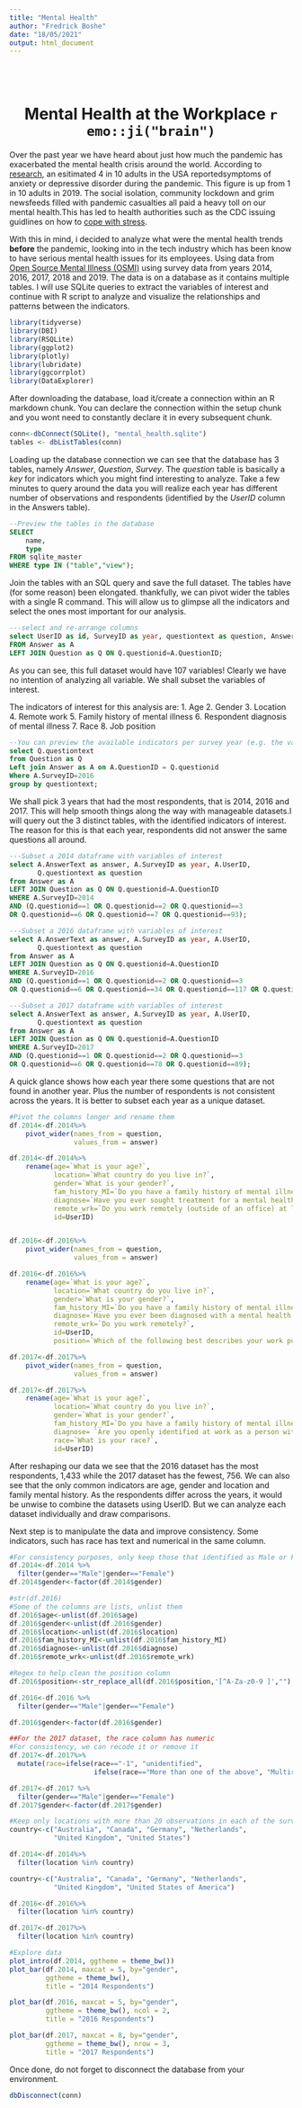 ```yaml
---
title: "Mental Health"
author: "Fredrick Boshe"
date: "18/05/2021"
output: html_document
---
```


<br></br>

<center>
#  Mental Health at the Workplace `r emo::ji("brain")`
</center>

Over the past year we have heard about just how much the pandemic has exacerbated the mental health crisis around the world. According to [research](https://www.kff.org/coronavirus-covid-19/issue-brief/the-implications-of-covid-19-for-mental-health-and-substance-use/), an esitimated 4 in 10 adults in the USA reportedsymptoms of anxiety or depressive disorder during the pandemic. This figure is up from 1 in 10 adults in 2019. The social isolation, community lockdown and grim newsfeeds filled with pandemic casualties all paid a heavy toll on our mental health.This has led to health authorities such as the CDC issuing guidlines on how to [cope with stress](https://www.cdc.gov/coronavirus/2019-ncov/daily-life-coping/managing-stress-anxiety.html).


With this in mind, i decided to analyze what were the mental health trends **before** the pandemic, looking into in the tech industry which has been know to have serious mental health issues for its employees. Using data from [Open Source Mental Illness (OSMI)](https://www.kaggle.com/anth7310/mental-health-in-the-tech-industry) using survey data from years 2014, 2016, 2017, 2018 and 2019. The data is on a database as it contains multiple tables. I will use SQLite queries to extract the variables of interest and continue with R script to analyze and visualize the relationships and patterns between the indicators. 


```r
library(tidyverse)
library(DBI)
library(RSQLite)
library(ggplot2)
library(plotly)
library(lubridate)
library(ggcorrplot)
library(DataExplorer)
```


After downloading the database, load it/create a connection within an R markdown chunk. You can declare the connection within the setup chunk and you wont need to constantly declare it in every subsequent chunk. 
```r
conn<-dbConnect(SQLite(), "mental_health.sqlite")
tables <- dbListTables(conn)
```


Loading up the database connection we can see that the database has 3 tables, namely *Answer*, *Question*, *Survey*. The *question* table is basically a *key* for indicators which you might find interesting to analyze. Take a few minutes to query around the data you will realize each year has different number of observations and respondents (identified by the *UserID* column in the Answers table). 
```sql
--Preview the tables in the database
SELECT
    name,
    type
FROM sqlite_master
WHERE type IN ("table","view");

```
Join the tables with an SQL query and save the full dataset. The tables have (for some reason) been elongated. thankfully, we can pivot wider the tables with a single R command. This will allow us to glimpse all the indicators and select the ones most important for our analysis. 

```sql
---select and re-arrange columns
select UserID as id, SurveyID as year, questiontext as question, AnswerText as answer 
FROM Answer as A
LEFT JOIN Question as Q ON Q.questionid=A.QuestionID;

```


As you can see, this full dataset would have 107 variables! Clearly we have no intention of analyzing all variable. We shall subset the variables of interest.

The indicators of interest for this analysis are:
1. Age
2. Gender
3. Location
4. Remote work
5. Family history of mental illness
6. Respondent diagnosis of mental illness
7. Race
8. Job position


```sql
--You can preview the available indicators per survey year (e.g. the variables for 2016)
select Q.questiontext
from Question as Q
Left join Answer as A on A.QuestionID = Q.questionid
Where A.SurveyID=2016
group by questiontext;
```


We shall pick 3 years that had the most respondents, that is 2014, 2016 and 2017. 
This will help smooth things along the way with manageable datasets.I will query out the 3 distinct tables, with the identified indicators of interest. The reason for this is that each year, respondents did not answer the same questions all around. 

```sql
---Subset a 2014 dataframe with variables of interest
select A.AnswerText as answer, A.SurveyID as year, A.UserID,
       Q.questiontext as question
from Answer as A
LEFT JOIN Question as Q ON Q.questionid=A.QuestionID
WHERE A.SurveyID=2014
AND (Q.questionid==1 OR Q.questionid==2 OR Q.questionid==3 
OR Q.questionid==6 OR Q.questionid==7 OR Q.questionid==93);

```


```sql
---Subset a 2016 dataframe with variables of interest
select A.AnswerText as answer, A.SurveyID as year, A.UserID,
       Q.questiontext as question
from Answer as A
LEFT JOIN Question as Q ON Q.questionid=A.QuestionID
WHERE A.SurveyID=2016
AND (Q.questionid==1 OR Q.questionid==2 OR Q.questionid==3 
OR Q.questionid==6 OR Q.questionid==34 OR Q.questionid==117 OR Q.questionid==118);
```


```sql
---Subset a 2017 dataframe with variables of interest
select A.AnswerText as answer, A.SurveyID as year, A.UserID,
       Q.questiontext as question
from Answer as A
LEFT JOIN Question as Q ON Q.questionid=A.QuestionID
WHERE A.SurveyID=2017
AND (Q.questionid==1 OR Q.questionid==2 OR Q.questionid==3 
OR Q.questionid==6 OR Q.questionid==78 OR Q.questionid==89);
```

A quick glance shows how each year there some questions that are not found in another year. Plus the number of respondents is not consistent across the years. It is better to subset each year as a unique dataset.

```r
#Pivot the columns longer and rename them
df.2014<-df.2014%>%
    pivot_wider(names_from = question,
                values_from = answer)

df.2014<-df.2014%>%
    rename(age=`What is your age?`,
           location=`What country do you live in?`,
           gender=`What is your gender?`,
           fam_history_MI=`Do you have a family history of mental illness?`,
           diagnose=`Have you ever sought treatment for a mental health disorder from a mental health professional?`,
           remote_wrk=`Do you work remotely (outside of an office) at least 50% of the time?`,
           id=UserID)


df.2016<-df.2016%>%
    pivot_wider(names_from = question,
                values_from = answer)

df.2016<-df.2016%>%
    rename(age=`What is your age?`,
           location=`What country do you live in?`,
           gender=`What is your gender?`,
           fam_history_MI=`Do you have a family history of mental illness?`,
           diagnose=`Have you ever been diagnosed with a mental health disorder?`,
           remote_wrk=`Do you work remotely?`,
           id=UserID,
           position=`Which of the following best describes your work position?`)

df.2017<-df.2017%>%
    pivot_wider(names_from = question,
                values_from = answer)

df.2017<-df.2017%>%
    rename(age=`What is your age?`,
           location=`What country do you live in?`,
           gender=`What is your gender?`,
           fam_history_MI=`Do you have a family history of mental illness?`,
           diagnose= `Are you openly identified at work as a person with a mental health issue?`,
           race=`What is your race?`,
           id=UserID)
```

After reshaping our data we see that the 2016 dataset has the most respondents, 1,433 while the 2017 dataset has the fewest, 756. We can also see that the only common indicators are age, gender and location and family mental history. As the respondents differ across the years, it would be unwise to combine the datasets using UserID. But we can analyze each dataset individually and draw comparisons. 

Next step is to manipulate the data and improve consistency. Some indicators, such has race has text and numerical in the same column. 

```r
#For consistency purposes, only keep those that identified as Male or Female
df.2014<-df.2014 %>%
  filter(gender=="Male"|gender=="Female")
df.2014$gender<-factor(df.2014$gender)

#str(df.2016)
#Some of the columns are lists, unlist them
df.2016$age<-unlist(df.2016$age)
df.2016$gender<-unlist(df.2016$gender)
df.2016$location<-unlist(df.2016$location)
df.2016$fam_history_MI<-unlist(df.2016$fam_history_MI)
df.2016$diagnose<-unlist(df.2016$diagnose)
df.2016$remote_wrk<-unlist(df.2016$remote_wrk)

#Regex to help clean the position column
df.2016$position<-str_replace_all(df.2016$position,'[^A-Za-z0-9 ]',"")

df.2016<-df.2016 %>%
  filter(gender=="Male"|gender=="Female")

df.2016$gender<-factor(df.2016$gender)

##For the 2017 dataset, the race column has numeric
#For consistency, we can recode it or remove it
df.2017<-df.2017%>%
  mutate(race=ifelse(race=="-1", "unidentified",
                     ifelse(race=="More than one of the above", "Multiracial", race)))

df.2017<-df.2017 %>%
  filter(gender=="Male"|gender=="Female")
df.2017$gender<-factor(df.2017$gender)

#Keep only locations with more than 20 observations in each of the survey years
country<-c("Australia", "Canada", "Germany", "Netherlands", 
           "United Kingdom", "United States")

df.2014<-df.2014%>%
  filter(location %in% country)

country<-c("Australia", "Canada", "Germany", "Netherlands", 
           "United Kingdom", "United States of America")

df.2016<-df.2016%>%
  filter(location %in% country)

df.2017<-df.2017%>%
  filter(location %in% country)

#Explore data
plot_intro(df.2014, ggtheme = theme_bw())
plot_bar(df.2014, maxcat = 5, by="gender", 
         ggtheme = theme_bw(),
         title = "2014 Respondents")

plot_bar(df.2016, maxcat = 5, by="gender", 
         ggtheme = theme_bw(), ncol = 2,
         title = "2016 Respondents")

plot_bar(df.2017, maxcat = 8, by="gender", 
         ggtheme = theme_bw(), nrow = 3,
         title = "2017 Respondents")
```

Once done, do not forget to disconnect the database from your environment.
```r
dbDisconnect(conn)

```
